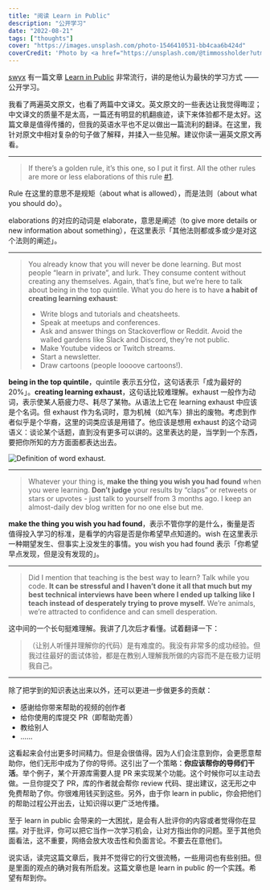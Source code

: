 ```yaml
---
title: "阅读 Learn in Public"
description: "公开学习"
date: "2022-08-21"
tags: ["thoughts"]
cover: "https://images.unsplash.com/photo-1546410531-bb4caa6b424d"
coverCredit: 'Photo by <a href="https://unsplash.com/@timmossholder?utm_content=creditCopyText&utm_medium=referral&utm_source=unsplash">Tim Mossholder</a> on <a href="https://unsplash.com/photos/love-to-learn-pencil-signage-on-wall-near-walking-man-WE_Kv_ZB1l0?utm_content=creditCopyText&utm_medium=referral&utm_source=unsplash">Unsplash</a>'
---
```


[swyx](https://www.swyx.io/about) 有一篇文章 [Learn in Public](https://www.swyx.io/learn-in-public/) 非常流行，讲的是他认为最快的学习方式 —— 公开学习。

我看了两遍英文原文，也看了两篇中文译文。英文原文的一些表达让我觉得晦涩；中文译文的质量不是太高，一篇还有明显的机翻痕迹，读下来体验都不是太好。这篇文章是值得传播的，但我的英语水平也不足以做出一篇流利的翻译。在这里，我针对原文中相对复杂的句子做了解释，并揉入一些见解。建议你读一遍英文原文再看。

---

> If there’s a golden rule, it’s this one, so I put it first. All the other rules are more or less elaborations of this rule [#1](https://github.com/sw-yx/swyxdotio/issues/1).

Rule 在这里的意思不是规矩（about what is allowed），而是法则（about what you should do）。

elaborations 的对应的动词是 elaborate，意思是阐述（to give more details or new information about something），在这里表示「其他法则都或多或少是对这个法则的阐述」。

---

> You already know that you will never be done learning. But most people “learn in private”, and lurk. They consume content without creating any themselves. Again, that’s fine, but we’re here to talk about being in the top quintile. What you do here is to have **a habit of creating learning exhaust**:
> 
> - Write blogs and tutorials and cheatsheets.
> - Speak at meetups and conferences.
> - Ask and answer things on Stackoverflow or Reddit. Avoid the walled gardens like Slack and Discord, they’re not public.
> - Make Youtube videos or Twitch streams.
> - Start a newsletter.
> - Draw cartoons (people loooove cartoons!).

**being in the top quintile**，quintile 表示五分位，这句话表示「成为最好的 20%」。**creating learning exhaust**，这句话比较难理解。exhaust 一般作为动词，表示使某人筋疲力尽、耗尽了某物。从语法上它在 learning exhaust 中应该是个名词。但 exhaust 作为名词时，意为机械（如汽车）排出的废物。考虑到作者似乎是个华裔，这里的词类应该是用错了。他应该是想用 exhaust 的这个动词语义：谈论某个话题，直到没有更多可以讲的。这里表达的是，当学到一个东西，要把你所知的方方面面都表达出去。

<Image src={exhaustImage} alt="Definition of word exhaust." width={400} densities={[2]} />

---

> Whatever your thing is, **make the thing you wish you had found** when you were learning. **Don’t judge** your results by “claps” or retweets or stars or upvotes - just talk to yourself from 3 months ago. I keep an almost-daily dev blog written for no one else but me.

**make the thing you wish you had found**，表示不管你学的是什么，衡量是否值得投入学习的标准，是看学的内容是否是你希望早点知道的。wish 在这里表示一种期望发生、但事实上没发生的事情。you wish you had found 表示「你希望早点发现，但是没有发现的」。

---

> Did I mention that teaching is the best way to learn? Talk while you code. **It can be stressful and I haven’t done it all that much but my best technical interviews have been where I ended up talking like I teach instead of desperately trying to prove myself.** We’re animals, we’re attracted to confidence and can smell desperation.

这中间的一个长句挺难理解。我讲了几次后才看懂。试着翻译一下：

> （让别人听懂并理解你的代码）是有难度的。我没有非常多的成功经验。但我过往最好的面试体验，都是在教别人理解我所做的内容而不是在极力证明我自己。

---

除了把学到的知识表达出来以外，还可以更进一步做更多的贡献：

- 感谢给你带来帮助的视频的创作者
- 给你使用的库提交 PR（即帮助完善）
- 教给别人
- ……

这看起来会付出更多时间精力。但是会很值得。因为人们会注意到你，会更愿意帮助你，他们无形中成为了你的导师。这引出了一个策略：**你应该帮你的导师们干活**。举个例子，某个开源库需要人提 PR 来实现某个功能。这个时候你可以主动去做。一旦你提交了 PR，库的作者就会帮你 review 代码、提出建议，这无形之中免费帮助了你。你很难用钱买到这些。另外，由于你 learn in public，你会把他们的帮助过程公开出去，让知识得以更广泛地传播。

至于 learn in public 会带来的一大困扰，是会有人批评你的内容或者觉得你在显摆。对于批评，你可以把它当作一次学习机会，让对方指出你的问题。至于其他负面看法，这不重要，网络会放大攻击性和负面言论。不要去在意他们。

说实话，读完这篇文章后，我并不觉得它的行文很流畅，一些用词也有些别扭。但是里面的观点的确对我有所启发。这篇文章也是 learn in public 的一个实践。希望有帮到你。
